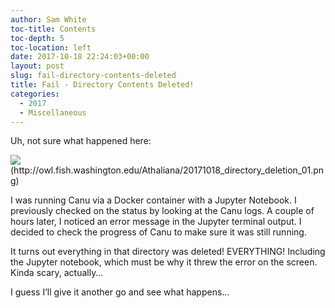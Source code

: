 ```yaml
---
author: Sam White
toc-title: Contents
toc-depth: 5
toc-location: left
date: 2017-10-18 22:24:03+00:00
layout: post
slug: fail-directory-contents-deleted
title: Fail - Directory Contents Deleted!
categories:
  - 2017
  - Miscellaneous
---
```


Uh, not sure what happened here:

![](https://owl.fish.washington.edu/Athaliana/20171018_directory_deletion_01.png)(http://owl.fish.washington.edu/Athaliana/20171018_directory_deletion_01.png)

I was running Canu via a Docker container with a Jupyter Notebook. I previously checked on the status by looking at the Canu logs. A couple of hours later, I noticed an error message in the Jupyter terminal output. I decided to check the progress of Canu to make sure it was still running.

It turns out everything in that directory was deleted! EVERYTHING! Including the Jupyter notebook, which must be why it threw the error on the screen. Kinda scary, actually...

I guess I'll give it another go and see what happens...
